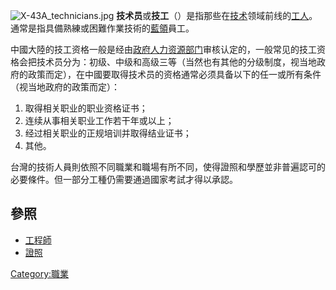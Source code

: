 [[File:X-43A_technicians.jpg|thumb]]
'''技术员'''或'''技工'''（{{lang-en|Technician}}）是指那些在[[技术|技术]]领域前线的[[工人|工人]]。通常是指具備熟練或困難作業技術的[[藍領|藍領]]員工。

中國大陸的技工资格一般是经由[[行政|政府]][[人力資源|人力资源部门]]审核认定的，一般常见的技工资格会把技术员分为：初级、中级和高级三等（当然也有其他的分级制度，视当地政府的政策而定），在中國要取得技术员的资格通常必须具备以下的任一或所有条件（视当地政府的政策而定）：
#取得相关职业的职业资格证书；
#连续从事相关职业工作若干年或以上；
#经过相关职业的正规培训并取得结业证书；
#其他。


台灣的技術人員則依照不同職業和職場有所不同，使得證照和學歷並非普遍認可的必要條件。但一部分工種仍需要通過國家考試才得以承認。

==參照==
{{Wikisource|技師法}}
* [[工程師|工程師]]
* [[證照|證照]]

{{職業小作品}}
[[Category:職業|Category:職業]]